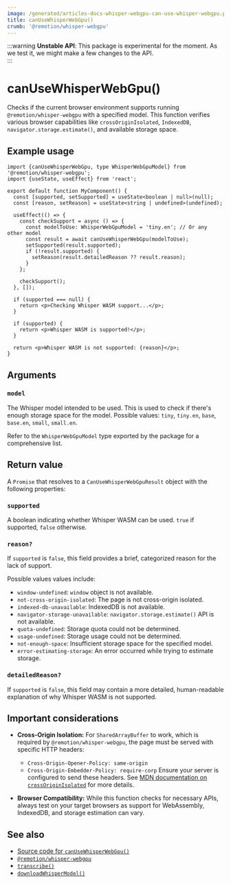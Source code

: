 ```yaml
---
image: /generated/articles-docs-whisper-webgpu-can-use-whisper-webgpu.png
title: canUseWhisperWebGpu()
crumb: '@remotion/whisper-webgpu'
---
```


:::warning
**Unstable API**: This package is experimental for the moment. As we test it, we might make a few changes to the API.  
:::

# canUseWhisperWebGpu()

Checks if the current browser environment supports running `@remotion/whisper-webgpu` with a specified model. This function verifies various browser capabilities like `crossOriginIsolated`, `IndexedDB`, `navigator.storage.estimate()`, and available storage space.

## Example usage

```tsx twoslash
import {canUseWhisperWebGpu, type WhisperWebGpuModel} from '@remotion/whisper-webgpu';
import {useState, useEffect} from 'react';

export default function MyComponent() {
  const [supported, setSupported] = useState<boolean | null>(null);
  const [reason, setReason] = useState<string | undefined>(undefined);

  useEffect(() => {
    const checkSupport = async () => {
      const modelToUse: WhisperWebGpuModel = 'tiny.en'; // Or any other model
      const result = await canUseWhisperWebGpu(modelToUse);
      setSupported(result.supported);
      if (!result.supported) {
        setReason(result.detailedReason ?? result.reason);
      }
    };

    checkSupport();
  }, []);

  if (supported === null) {
    return <p>Checking Whisper WASM support...</p>;
  }

  if (supported) {
    return <p>Whisper WASM is supported!</p>;
  }

  return <p>Whisper WASM is not supported: {reason}</p>;
}
```

## Arguments

### `model`

The Whisper model intended to be used. This is used to check if there's enough storage space for the model.
Possible values: `tiny`, `tiny.en`, `base`, `base.en`, `small`, `small.en`.

Refer to the `WhisperWebGpuModel` type exported by the package for a comprehensive list.

## Return value

A `Promise` that resolves to a `CanUseWhisperWebGpuResult` object with the following properties:

### `supported`

A boolean indicating whether Whisper WASM can be used. `true` if supported, `false` otherwise.

### `reason?`

If `supported` is `false`, this field provides a brief, categorized reason for the lack of support.

Possible values values include:

- `window-undefined`: `window` object is not available.
- `not-cross-origin-isolated`: The page is not cross-origin isolated.
- `indexed-db-unavailable`: IndexedDB is not available.
- `navigator-storage-unavailable`: `navigator.storage.estimate()` API is not available.
- `quota-undefined`: Storage quota could not be determined.
- `usage-undefined`: Storage usage could not be determined.
- `not-enough-space`: Insufficient storage space for the specified model.
- `error-estimating-storage`: An error occurred while trying to estimate storage.

### `detailedReason?`

If `supported` is `false`, this field may contain a more detailed, human-readable explanation of why Whisper WASM is not supported.

## Important considerations

- **Cross-Origin Isolation:** For `SharedArrayBuffer` to work, which is required by `@remotion/whisper-webgpu`, the page must be served with specific HTTP headers:

  - `Cross-Origin-Opener-Policy: same-origin`
  - `Cross-Origin-Embedder-Policy: require-corp`
    Ensure your server is configured to send these headers. See [MDN documentation on `crossOriginIsolated`](https://developer.mozilla.org/en-US/docs/Web/API/Window/crossOriginIsolated) for more details.

- **Browser Compatibility:** While this function checks for necessary APIs, always test on your target browsers as support for WebAssembly, IndexedDB, and storage estimation can vary.

## See also

- [Source code for `canUseWhisperWebGpu()`](https://github.com/remotion-dev/remotion/blob/main/packages/whisper-webgpu/src/can-use-whisper-webgpu.ts)
- [`@remotion/whisper-webgpu`](/docs/whisper-webgpu)
- [`transcribe()`](/docs/whisper-webgpu/transcribe)
- [`downloadWhisperModel()`](/docs/whisper-webgpu/download-whisper-model)
